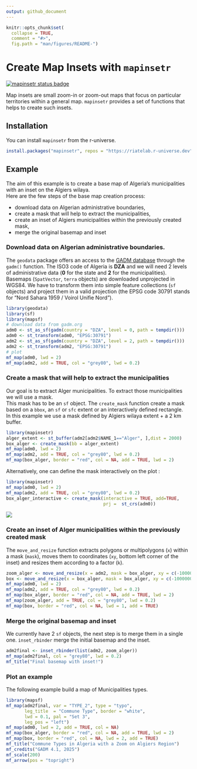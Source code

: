 ```yaml
---
output: github_document
---
```


```r
knitr::opts_chunk$set(
  collapse = TRUE,
  comment = "#>",
  fig.path = "man/figures/README-")

```

# Create Map Insets with `mapinsetr`
[![mapinsetr status badge](https://riatelab.r-universe.dev/mapinsetr/badges/version)](https://riatelab.r-universe.dev/mapinsetr)



Map insets are small zoom-in or zoom-out maps that focus on particular territories within a general map. `mapinsetr` provides a set of functions that helps to create such insets.  

## Installation

You can install `mapinsetr` from the r-universe.

```r
install.packages("mapinsetr", repos = "https://riatelab.r-universe.dev")
```


## Example

The aim of this example is to create a base map of Algeria's municipalities with an inset on the Algiers wilaya.   
Here are the few steps of the base map creation process:  

- download data on Algerian administrative boundaries,   
- create a mask that will help to extract the municipalities,   
- create an inset of Algiers municipalities within the previously created mask,    
- merge the original basemap and inset


### Download data on Algerian administrative boundaries.

The `geodata` package offers an access to the [GADM database](http://www.gadm.org/) through the `gadm()` function. 
The ISO3 code of Algeria is **DZA** and we will need 2 levels of administrative data (**0** for the state and **2** for the municipalities).   
Basemaps (`SpatVector`, `terra` objects) are downloaded unprojected in WGS84. We have to transform them into simple feature collections (`sf` objects) and project them in a valid projection (the EPSG code 30791 stands for "Nord Sahara 1959 / Voirol Unifie Nord").   

```r
library(geodata)
library(sf)
library(mapsf)
# download data from gadm.org
adm0 <- st_as_sf(gadm(country = "DZA", level = 0, path = tempdir()))
adm0 <- st_transform(adm0, "EPSG:30791")
adm2 <- st_as_sf(gadm(country = "DZA", level = 2, path = tempdir()))
adm2 <- st_transform(adm2, "EPSG:30791")
# plot
mf_map(adm0, lwd = 2)
mf_map(adm2, add = TRUE, col = "grey80", lwd = 0.2)
```

### Create a mask that will help to extract the municipalities
Our goal is to extract Alger municipalities. To extract those municipalities we will use a mask.   
This mask has to be an `sf` object. 
The `create_mask` function create a mask based on a `bbox`, an `sf` or `sfc` extent or an interactively defined rectangle.  
In this example we use a mask defined by Algiers wilaya extent + a 2 km buffer. 

```r
library(mapinsetr)
alger_extent <- st_buffer(adm2[adm2$NAME_1=="Alger", ],dist = 2000)
box_alger <- create_mask(bb = alger_extent)
mf_map(adm0, lwd = 2)
mf_map(adm2, add = TRUE, col = "grey80", lwd = 0.2)
mf_map(box_alger, border = "red", col = NA, add = TRUE, lwd = 2)
```



Alternatively, one can define the mask interactively on the plot :
```r
library(mapinsetr)
mf_map(adm0, lwd = 2)
mf_map(adm2, add = TRUE, col = "grey80", lwd = 0.2)
box_alger_interactive <- create_mask(interactive = TRUE, add=TRUE, 
                                     prj =  st_crs(adm0))
```

![](README_files/inter.gif)



### Create an inset of Alger municipalities within the previously created mask

The `move_and_resize` function extracts polygons or multipolygons (`x`) within a mask (`mask`), moves them to coordinates (`xy`, bottom left corner of the inset) and resizes them according to a factor (`k`). 

```r
zoom_alger <- move_and_resize(x = adm2, mask = box_alger, xy = c(-1000000,  -100000), k = 15)
box <- move_and_resize(x = box_alger, mask = box_alger, xy = c(-1000000,  -100000), k = 15)
mf_map(adm0, lwd = 2)
mf_map(adm2, add = TRUE, col = "grey80", lwd = 0.2)
mf_map(box_alger, border = "red", col = NA, add = TRUE, lwd = 2)
mf_map(zoom_alger, add = TRUE, col = "grey80", lwd = 0.2)
mf_map(box, border = "red", col = NA, lwd = 1, add = TRUE)
```


### Merge the original basemap and inset
We currently have 2 `sf` objects, the next step is to merge them in a single one. 
`inset_rbinder` merge the initial basemap and the inset. 

```r
adm2final <- inset_rbinder(list(adm2, zoom_alger))
mf_map(adm2final, col = "grey80", lwd = 0.2)
mf_title("Final basemap with inset!")
```

### Plot an example
The following example build a map of Municipalities types. 

```r
library(mapsf)
mf_map(adm2final, var = "TYPE_2", type = "typo", 
       leg_title  = "Commune Type", border = "white", 
       lwd = 0.1, pal = "Set 3",
       leg_pos = "left")
mf_map(adm0, lwd = 2, add = TRUE, col = NA)
mf_map(box_alger, border = "red", col = NA, add = TRUE, lwd = 2)
mf_map(box, border = "red", col = NA, lwd = 2, add = TRUE)
mf_title("Commune Types in Algeria with a Zoom on Algiers Region")
mf_credits("GADM 4.1, 2025")
mf_scale(200)
mf_arrow(pos = "topright")
```
